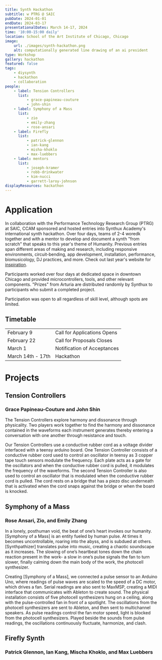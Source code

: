 ```yaml
---
title: Synth Hackathon
subtitle: w PTRG @ SAIC
pubDate: 2024-01-01
endDate: 2024-03-17
presentationalDates: March 14-17, 2024
time: '10:00-15:00 daily'
location: School of the Art Institute of Chicago, Chicago
image:
    url: ./images/synth-hackathon.png
    alt: computationally generated line drawing of an ai president
type: Workshop
gallery: hackathon
featured: false
tags:
    - diysynth
    - hackathon
    - collaboration
people:
    - label: Tension Controllers
      list:
          - grace-papineau-couture
          - john-shin
    - label: Symphony of a Mass
      list:
          - zio
          - emily-zhang
          - rose-ansari
    - label: Firefly
      list:
          - patrick-glennon
          - ian-kang
          - misha-khoklo
          - max-luebbers
    - label: mentors
      list:
          - joseph-kramer
          - robb-drinkwater
          - kim-nucci
          - garrett-laroy-johnson
displayResources: hackathon
---
```


# Application

In collaboration with the Performance Technology Research Group (PTRG) at SAIC, CCAM sponsored and hosted entries into Synthux Academy's international synth hackathon. Over four days, teams of 2-4 woredk together and with a mentor to develop and document a synth "from scratch" that speaks to this year's theme of Humanity. Previous entries span different areas of making and research, including responsive environments, circuit-bending, app development, installation, performance, biomusicology, DJ practices, and more. Check out last year's website for [inspiration](https://www.synthux.academy/events/hackathon-2023).

Participants worked over four days at dedicated space in downtown Chicago and provided microcontrollers, tools, and other relevant components. "Prizes" from Arturia are distributed randomly by Synthux to participants who submit a completed project.

Participation was open to all regardless of skill level, although spots are limited.

<LinkButton text="APPLY HERE" url="https://forms.gle/TAw18DUgLdc92zGP8" />

## Timetable

|                   |                             |
| ----------------- | --------------------------- |
| February 9        | Call for Applications Opens |
| February 22       | Call for Proposals Closes   |
| March 1           | Notification of Acceptances |
| March 14th - 17th | Hackathon                   |

# Projects

## Tension Controllers

### Grace Papineau-Couture and John Shin

<YouTube id="ORxC623UK8c" />

The Tension Controllers explore harmony and dissonance through physicality. Two players work together to find the harmony and dissonance contained in the waveforms each instrument generates thereby entering a conversation with one another through resistance and touch.

Our Tension Controllers use a conductive rubber cord as a voltage divider interfaced with a teensy arduino board. One Tension Controller consists of a conductive rubber cord used to control an oscillator in teensy as 3 copper tape touch sensors modulate the frequency. Each plate acts as a gate for the oscillators and when the conductive rubber cord is pulled, it modulates the frequency of the waveforms.
The second Tension Controller is also used to control an oscillator that is modulated when the conductive rubber cord is pulled. The cord rests on a bridge that has a piezo disc underneath that is activated when the cord snaps against the bridge or when the board is knocked.

<YouTube id="M0Y1O_3hVC8" />

## Symphony of a Mass

### Rose Ansari, Zio, and Emily Zhang

<YouTube id="EWgSrJ0cHwM" />

In a lonely, posthuman void, the beat of one’s heart invokes our humanity. [Symphony of a Mass] is an entity fueled by human pulse. At times it becomes uncontrollable, roaring into the abyss, and is subdued at others. [Synthpathizer] translates pulse into music, creating a chaotic soundscape as it increases. The slowing of one’s heartbeat tones down the chain reaction present in the work- a slow in one’s pulse signals the fan to turn slower, finally calming down the main body of the work, the photocell synthesizer.

Creating [Symphony of a Mass], we connected a pulse sensor to an Arduino Uno, where readings of pulse waves are scaled to the speed of a DC motor, which drives a fan. Serial readings are also sent to MaxMSP, creating a MIDI interface that communicates with Ableton to create sound. The physical installation consists of five photocell synthesizers hung on a ceiling, along with the pulse-controlled fan in front of a spotlight. The oscillations from the photocell synthesizers are sent to Ableton, and then sent to multichannel speakers. As pulse readings control the fan motor speed, light is blocked from the photocell synthesizers. Played beside the sounds from pulse readings, the oscillations continuously fluctuate, harmonize, and clash.

<YouTube id="SbOIfHiYDPI" />

## Firefly Synth

### Patrick Glennon, Ian Kang, Mischa Khoklo, and Max Luebbers

<YouTube id="RsCfO1ctLNQ" />
<YouTube id="N7YIYImRMYk" />
